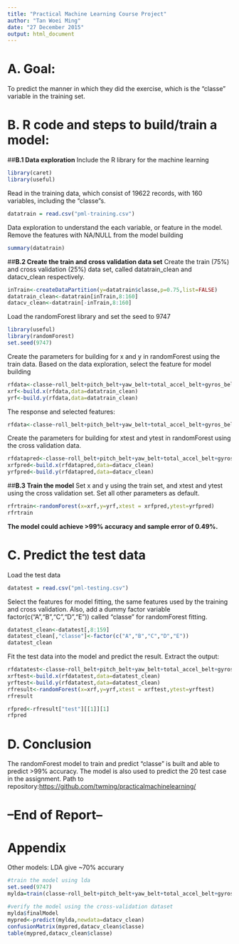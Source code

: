 ```yaml
---
title: "Practical Machine Learning Course Project"
author: "Tan Woei Ming"
date: "27 December 2015"
output: html_document
---
```



# __A. Goal:__
To predict the manner in which they did the exercise, which is the "classe" variable in the training set.

# __B. R code and steps to build/train a model:__
##__B.1 Data exploration__
Include the R library for the machine learning
```r
library(caret)
library(useful)
```

Read in the training data, which consist of 19622 records, with 160 variables, including the "classe"s.
```r
datatrain = read.csv("pml-training.csv")
```

Data exploration to understand the each variable, or feature in the model. Remove the features with NA/NULL from the model building
```r
summary(datatrain)
```

##__B.2 Create the train and cross validation data set__
Create the train (75%) and cross validation (25%) data set, called datatrain_clean and datacv_clean respectively.
```r
inTrain<-createDataPartition(y=datatrain$classe,p=0.75,list=FALSE)
datatrain_clean<-datatrain[inTrain,8:160]
datacv_clean<-datatrain[-inTrain,8:160]
```

Load the randomForest library and set the seed to 9747
```r
library(useful)
library(randomForest)
set.seed(9747)
```

Create the parameters for building for x and y in randomForest using the train data. Based on the data exploration, select the feature for model building
```r
rfdata<-classe~roll_belt+pitch_belt+yaw_belt+total_accel_belt+gyros_belt_x+gyros_belt_y+gyros_belt_z+accel_belt_x+accel_belt_y+accel_belt_z+magnet_belt_x+magnet_belt_y+magnet_belt_z+roll_arm+pitch_arm+yaw_arm+total_accel_arm+gyros_arm_x+gyros_arm_y+gyros_arm_z+accel_arm_x+accel_arm_y+accel_arm_z+magnet_arm_x+magnet_arm_y+magnet_arm_z+roll_dumbbell+pitch_dumbbell+yaw_dumbbell+total_accel_dumbbell+gyros_dumbbell_x+gyros_dumbbell_y+gyros_dumbbell_z+accel_dumbbell_x+accel_dumbbell_y+accel_dumbbell_z+magnet_dumbbell_x+magnet_dumbbell_y+magnet_dumbbell_z+roll_forearm+pitch_forearm+yaw_forearm+total_accel_forearm+gyros_forearm_x+gyros_forearm_y+gyros_forearm_z+accel_forearm_x+accel_forearm_y+accel_forearm_z+magnet_forearm_x+magnet_forearm_y+magnet_forearm_z
xrf<-build.x(rfdata,data=datatrain_clean)
yrf<-build.y(rfdata,data=datatrain_clean)
```

The response and selected features:
```r
rfdata<-classe~roll_belt+pitch_belt+yaw_belt+total_accel_belt+gyros_belt_x+gyros_belt_y+gyros_belt_z+accel_belt_x+accel_belt_y+accel_belt_z+magnet_belt_x+magnet_belt_y+magnet_belt_z+roll_arm+pitch_arm+yaw_arm+total_accel_arm+gyros_arm_x+gyros_arm_y+gyros_arm_z+accel_arm_x+accel_arm_y+accel_arm_z+magnet_arm_x+magnet_arm_y+magnet_arm_z+roll_dumbbell+pitch_dumbbell+yaw_dumbbell+total_accel_dumbbell+gyros_dumbbell_x+gyros_dumbbell_y+gyros_dumbbell_z+accel_dumbbell_x+accel_dumbbell_y+accel_dumbbell_z+magnet_dumbbell_x+magnet_dumbbell_y+magnet_dumbbell_z+roll_forearm+pitch_forearm+yaw_forearm+total_accel_forearm+gyros_forearm_x+gyros_forearm_y+gyros_forearm_z+accel_forearm_x+accel_forearm_y+accel_forearm_z+magnet_forearm_x+magnet_forearm_y+magnet_forearm_z
```

Create the parameters for building for xtest and ytest in randomForest using the cross validation data.
```r
rfdatapred<-classe~roll_belt+pitch_belt+yaw_belt+total_accel_belt+gyros_belt_x+gyros_belt_y+gyros_belt_z+accel_belt_x+accel_belt_y+accel_belt_z+magnet_belt_x+magnet_belt_y+magnet_belt_z+roll_arm+pitch_arm+yaw_arm+total_accel_arm+gyros_arm_x+gyros_arm_y+gyros_arm_z+accel_arm_x+accel_arm_y+accel_arm_z+magnet_arm_x+magnet_arm_y+magnet_arm_z+roll_dumbbell+pitch_dumbbell+yaw_dumbbell+total_accel_dumbbell+gyros_dumbbell_x+gyros_dumbbell_y+gyros_dumbbell_z+accel_dumbbell_x+accel_dumbbell_y+accel_dumbbell_z+magnet_dumbbell_x+magnet_dumbbell_y+magnet_dumbbell_z+roll_forearm+pitch_forearm+yaw_forearm+total_accel_forearm+gyros_forearm_x+gyros_forearm_y+gyros_forearm_z+accel_forearm_x+accel_forearm_y+accel_forearm_z+magnet_forearm_x+magnet_forearm_y+magnet_forearm_z
xrfpred<-build.x(rfdatapred,data=datacv_clean)
yrfpred<-build.y(rfdatapred,data=datacv_clean)
```

##__B.3 Train the model__
Set x and y using the train set, and xtest and ytest using the cross validation set. Set all other parameters as default.
```r
rfrtrain<-randomForest(x=xrf,y=yrf,xtest = xrfpred,ytest=yrfpred)
rfrtrain
```
__The model could achieve >99% accuracy and sample error of 0.49%.__

# __C. Predict the test data__
Load the test data
```r
datatest = read.csv("pml-testing.csv")
```

Select the features for model fitting, the same features used by the training and cross validation. Also, add a dummy factor variable factor(c("A","B","C","D","E")) called "classe" for randomForest fitting.
```r
datatest_clean<-datatest[,8:159]
datatest_clean[,"classe"]<-factor(c("A","B","C","D","E"))
datatest_clean
```

Fit the test data into the model and predict the result. Extract the output:
```r
rfdatatest<-classe~roll_belt+pitch_belt+yaw_belt+total_accel_belt+gyros_belt_x+gyros_belt_y+gyros_belt_z+accel_belt_x+accel_belt_y+accel_belt_z+magnet_belt_x+magnet_belt_y+magnet_belt_z+roll_arm+pitch_arm+yaw_arm+total_accel_arm+gyros_arm_x+gyros_arm_y+gyros_arm_z+accel_arm_x+accel_arm_y+accel_arm_z+magnet_arm_x+magnet_arm_y+magnet_arm_z+roll_dumbbell+pitch_dumbbell+yaw_dumbbell+total_accel_dumbbell+gyros_dumbbell_x+gyros_dumbbell_y+gyros_dumbbell_z+accel_dumbbell_x+accel_dumbbell_y+accel_dumbbell_z+magnet_dumbbell_x+magnet_dumbbell_y+magnet_dumbbell_z+roll_forearm+pitch_forearm+yaw_forearm+total_accel_forearm+gyros_forearm_x+gyros_forearm_y+gyros_forearm_z+accel_forearm_x+accel_forearm_y+accel_forearm_z+magnet_forearm_x+magnet_forearm_y+magnet_forearm_z
xrftest<-build.x(rfdatatest,data=datatest_clean)
yrftest<-build.y(rfdatatest,data=datatest_clean)
rfresult<-randomForest(x=xrf,y=yrf,xtest = xrftest,ytest=yrftest)
rfresult
```

```r
rfpred<-rfresult["test"][[1]][1]
rfpred
```

# __D. Conclusion__
The randomForest model to train and predict "classe" is built and able to predict >99% accuracy. The model is also used to predict the 20 test case in the assignment.
Path to repository:<https://github.com/twming/practicalmachinelearning/>

# __--End of Report--__

# __Appendix__
Other models:
LDA give ~70% accurary
```r
#train the model using lda
set.seed(9747)
mylda=train(classe~roll_belt+pitch_belt+yaw_belt+total_accel_belt+gyros_belt_x+gyros_belt_y+gyros_belt_z+accel_belt_x+accel_belt_y+accel_belt_z+magnet_belt_x+magnet_belt_y+magnet_belt_z+roll_arm+pitch_arm+yaw_arm+total_accel_arm+gyros_arm_x+gyros_arm_y+gyros_arm_z+accel_arm_x+accel_arm_y+accel_arm_z+magnet_arm_x+magnet_arm_y+magnet_arm_z+roll_dumbbell+pitch_dumbbell+yaw_dumbbell+total_accel_dumbbell+gyros_dumbbell_x+gyros_dumbbell_y+gyros_dumbbell_z+accel_dumbbell_x+accel_dumbbell_y+accel_dumbbell_z+magnet_dumbbell_x+magnet_dumbbell_y+magnet_dumbbell_z+roll_forearm+pitch_forearm+yaw_forearm+total_accel_forearm+gyros_forearm_x+gyros_forearm_y+gyros_forearm_z+accel_forearm_x+accel_forearm_y+accel_forearm_z+magnet_forearm_x+magnet_forearm_y+magnet_forearm_z,data=datatrain_clean,method="lda")

#verify the model using the cross-validation dataset
mylda$finalModel
mypred<-predict(mylda,newdata=datacv_clean)
confusionMatrix(mypred,datacv_clean$classe)
table(mypred,datacv_clean$classe)
```

